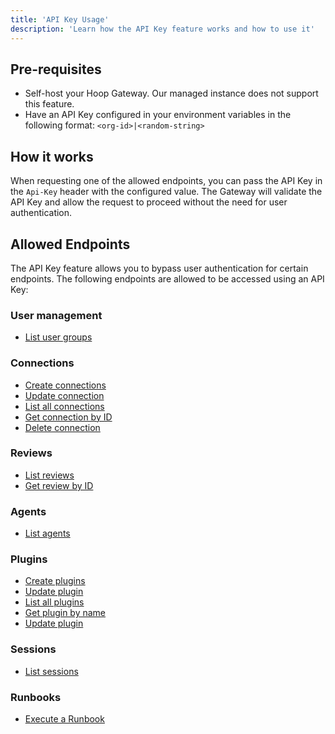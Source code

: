 ```yaml
---
title: 'API Key Usage'
description: 'Learn how the API Key feature works and how to use it'
---
```


## Pre-requisites

 - Self-host your Hoop Gateway. Our managed instance does not support this feature.
 - Have an API Key configured in your environment variables in the following format: `<org-id>|<random-string>`

## How it works

When requesting one of the allowed endpoints, you can pass the API Key in the `Api-Key` header with the configured value. The Gateway will validate the API Key and allow the request to proceed without the need for user authentication.

## Allowed Endpoints

The API Key feature allows you to bypass user authentication for certain endpoints. The following endpoints are allowed to be accessed using an API Key:

### User management
 - [List user groups](https://hoop.dev/docs/api-reference/user-management/list-user-groups)

### Connections
 - [Create connections](https://hoop.dev/docs/api-reference/core/create-connection)
 - [Update connection](https://hoop.dev/docs/api-reference/core/update-connection)
 - [List all connections](https://hoop.dev/docs/api-reference/core/list-connections)
 - [Get connection by ID](https://hoop.dev/docs/api-reference/core/get-connection)
 - [Delete connection](https://hoop.dev/docs/api-reference/core/delete-connection)

### Reviews
- [List reviews](https://hoop.dev/docs/api-reference/core/list-reviews)
- [Get review by ID](https://hoop.dev/docs/api-reference/core/get-review)

### Agents
- [List agents](https://hoop.dev/docs/api-reference/core/list-agent-keys)

### Plugins
- [Create plugins](https://hoop.dev/docs/api-reference/core/create-plugin)
- [Update plugin](https://hoop.dev/docs/api-reference/core/update-plugin)
- [List all plugins](https://hoop.dev/docs/api-reference/core/list-plugins)
- [Get plugin by name](https://hoop.dev/docs/api-reference/core/get-plugin)
- [Update plugin](https://hoop.dev/docs/api-reference/core/update-plugin)

### Sessions
- [List sessions](https://hoop.dev/docs/api-reference/core/list-sessions)

### Runbooks
- [Execute a Runbook](https://hoop.dev/docs/api-reference/core/runbook-exec)

